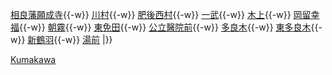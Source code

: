 {{鐵道路線|
| 模板名稱 =湯前線
| Logo =
| 名稱 = [[球磨川鐵道]] [[湯前線]]
| 代表色  = skyblue
| 背景顏色 = #FFFFFF 
| 車站列表 =  [[人吉站|人吉溫泉]]{{-w}} [[相良藩願成寺站|相良藩願成寺]]{{-w}} [[川村站 (熊本縣)|川村]]{{-w}} [[肥後西村站|肥後西村]]{{-w}} [[一武站|一武]]{{-w}} [[木上站|木上]]{{-w}} [[岡留幸福站|岡留幸福]]{{-w}} [[朝霧站 (熊本縣)|朝霧]]{{-w}} [[東免田站|東免田]]{{-w}} [[公立醫院前站|公立醫院前]]{{-w}} [[多良木站|多良木]]{{-w}} [[東多良木站|東多良木]]{{-w}} [[新鶴羽站|新鶴羽]]{{-w}} [[湯前站|湯前]]
|}}<noinclude>
[[Category:日本鐵路路線模板|Kumakawa]]
[[Category:球磨川鐵道| ]]
</noinclude>